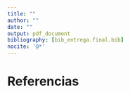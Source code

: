```yaml
---
title: ""
author: ""
date: ""
output: pdf_document
bibliography: [bib_entrega.final.bib]
nocite: '@*' 
---
```

# Referencias
<div id="refs"></div>